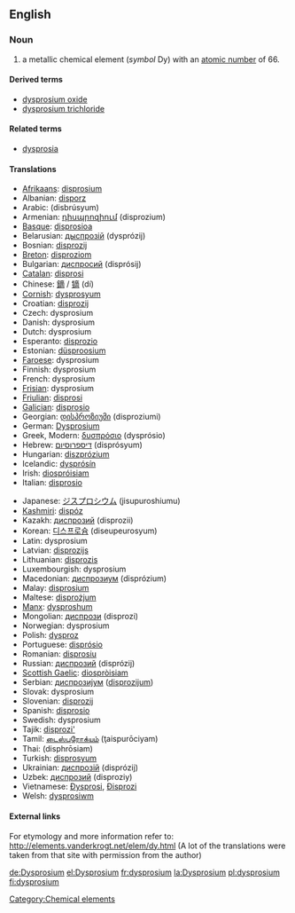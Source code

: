 {{See|Dysprosium}}
==English==
{{elements|Dy|terbium|Tb|holmium|Ho}}
=== Noun ===
{{en-noun-unc}}
{{wikipedia}}

# a metallic chemical element (''symbol'' Dy) with an [[atomic number]] of 66.

====Derived terms====
*[[dysprosium oxide]]
*[[dysprosium trichloride]]

====Related terms====
*[[dysprosia]]

==== Translations ====
{{top}}
*[[Afrikaans]]: [[disprosium]]
*Albanian: [[disporz]]
*Arabic: {{ARchar|[[ديسبروسيوم]]}} (disbrúsyum) {{m}}
*Armenian: [[դիսպրոզիում]] (disprozium)
*[[Basque]]: [[disprosioa]]
*Belarusian: [[дыспрозiй]] (dysprózij) {{m}}
*Bosnian: [[disprozij]]
*[[Breton]]: [[disproziom]]
*Bulgarian: [[диспросий]] (disprósij) {{m}}
*[[Catalan]]: [[disprosi]]
*Chinese: [[鏑]] / [[镝]] (dí)
*[[Cornish]]: [[dysprosyum]]
*Croatian: [[disprozij]]
*Czech: dysprosium
*Danish: dysprosium
*Dutch: dysprosium {{n}}
*Esperanto: [[disprozio]]
*Estonian: [[düsproosium]]
*[[Faroese]]: dysprosium
*Finnish: dysprosium
*French: dysprosium {{m}}
*[[Frisian]]: dysprosium
*[[Friulian]]: [[disprosi]]
*[[Galician]]: [[disprosio]]
*Georgian: [[დისპროზიუმი]] (disproziumi)
*German: [[Dysprosium]] {{n}}
*Greek, Modern: [[δυσπρόσιο]] (dysprósio) {{n}}
*Hebrew: [[דיספרוסיום]] (disprósyum)
*Hungarian: [[diszprózium]]
*Icelandic: [[dysprósín]]
*Irish: [[diospróisiam]]
*Italian: [[disprosio]] {{m}}
{{mid}}
*Japanese: [[ジスプロシウム]] (jisupuroshiumu)
*[[Kashmiri]]: [[dispóz]]
*Kazakh: [[диспрозий]] (disprozii)
*Korean: [[디스프로슘]] (diseupeurosyum)
*Latin: dysprosium
*Latvian: [[disprozijs]]
*Lithuanian: [[disprozis]]
*Luxembourgish: dysprosium
*Macedonian: [[диспрозиум]] (disprózium) {{m}}
*Malay: [[disprosium]]
*Maltese: [[disprożjum]]
*[[Manx]]: [[dysproshum]]
*Mongolian: [[диспрози]] (disprozi)
*Norwegian: dysprosium
*Polish: [[dysproz]] {{m}}
*Portuguese: [[disprósio]] {{m}}
*Romanian: [[disprosiu]] {{n}}
*Russian: [[диспрозий]] (disprózij) {{m}}
*[[Scottish Gaelic]]: [[diospròisiam]]
*Serbian: [[диспрозиjум]] ([[disprozijum]]) {{m}}
*Slovak: dysprosium
*Slovenian: [[disprozij]]
*Spanish: [[disprosio]] {{m}}
*Swedish: dysprosium
*Tajik: [[disprozi']]
*Tamil: [[டைஸ்புரோக்யம்]] (ţaispurōciyam)
*Thai: {{THchar|[[ดิสโพรเซียม]]}} (disphrōsiam)
*Turkish: [[disprosyum]]
*Ukrainian: [[диспрозiй]] (disprózij) {{m}}
*Uzbek: [[диспрозий]] (disproziy)
*Vietnamese: [[Đysprosi]], [[Đisprozi]]
*Welsh: [[dysprosiwm]]
{{bottom}}

====External links====
For etymology and more information refer to:
http://elements.vanderkrogt.net/elem/dy.html
(A lot of the translations were taken from that site with permission from the author)

[[Category:Chemical elements]]
[[de:Dysprosium]]
[[el:Dysprosium]]
[[fr:dysprosium]]
[[la:Dysprosium]]
[[pl:dysprosium]]
[[fi:dysprosium]]